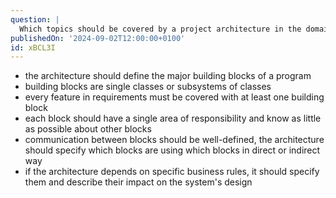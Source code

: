 ```yaml
---
question: |
  Which topics should be covered by a project architecture in the domains of program organization and business rules? (Name 6 of them.)
publishedOn: '2024-09-02T12:00:00+0100'
id: xBCL3I
---
```

- the architecture should define the major building blocks of a program
- building blocks are single classes or subsystems of classes
- every feature in requirements must be covered with at least one building block
- each block should have a single area of responsibility and know as little as possible about other blocks
- communication between blocks should be well-defined, the architecture should specify which blocks are using which blocks in direct or indirect way
- if the architecture depends on specific business rules, it should specify them and describe their impact on the system's design

